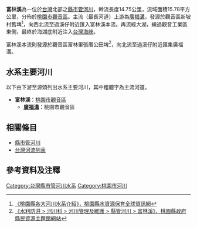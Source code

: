 {{Infobox river
| river_name = 富林溪
| image_name =  
| image_size = 
| caption    =  
| origin     = 舊埤
| mouth      = 海湖底
| progression = [[臺灣海峽|臺灣海峽]]
| basin_countries = 
| location   = [[桃園市|桃園市]][[觀音區|觀音區]]
| length     = {{convert|14.75|km|0|cuft|0|abbr=off}}
| elevation  = 
| mouth_elevation = 
| discharge  = 
| watershed  = {{convert|15.78|km2|0|cuft|0|abbr=off}}
}}
'''富林溪'''為一位於[[台灣|台灣]]北部之[[縣市管河川|縣市管河川]]，幹流長度14.75公里，流域面積15.78平方公里，分佈於[[桃園市|桃園市]][[觀音區|觀音區]]。主流（最長河道）上游為[[廣福溝|廣福溝]]，發源於觀音區新坡村舊埤<ref>[http://www.tyepbwater.tw/?FID=1 《桃園縣各大河川水系介紹》，桃園縣水資源保育全球資訊網]{{dead link|date=2017年12月 |bot=InternetArchiveBot |fix-attempted=yes }}</ref>，向西北流至過溪仔附近匯入富林溪本流。再流經大湖，繞過觀音工業區東側，最終於海湖底附近注入[[台灣海峽|台灣海峽]]。

富林溪本流則發源於觀音區富林里張厝公田埤<ref>[http://www.tycg.gov.tw/site/index.aspx?site_content_sn=1391&site_id=017 《水利防洪 > 河川科 > 河川管理及維護 > 縣管河川 > 富林溪》，桃園縣政府縣民資源主題館網站]{{dead link|date=2017年12月 |bot=InternetArchiveBot |fix-attempted=yes }}</ref>，向北流至過溪仔附近匯集廣福溝。

==水系主要河川==
以下由下游至源頭列出水系主要河川，其中粗體字為主流河道。
*'''富林溪'''：[[桃園市|桃園市]][[觀音區|觀音區]]
**'''[[廣福溝|廣福溝]]'''：桃園市觀音區

==相關條目==
*[[縣市管河川|縣市管河川]]
*[[台灣河流列表|台灣河流列表]]

==參考資料及注釋==
<div class="references-small">
<references />
</div>

{{台灣河流}}

[[Category:台灣縣市管河川水系|Category:台灣縣市管河川水系]]
[[Category:桃園市河川|Category:桃園市河川]]